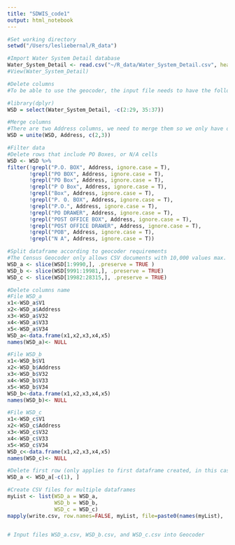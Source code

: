 ```yaml
---
title: "SDWIS_code1"
output: html_notebook
---
```


```r
#Set working directory
setwd("/Users/lesliebernal/R_data")

#Import Water System Detail database
Water_System_Detail <- read.csv("~/R_data/Water_System_Detail.csv", header=FALSE)
#View(Water_System_Detail)
```


```r
#Delete columns
#To be able to use the geocoder, the input file needs to have the following fields only: ID, Address (Street number and name of street), City, State, and Zip Code.

#library(dplyr)
WSD = select(Water_System_Detail, -c(2:29, 35:37))
```

```r
#Merge columns
#There are two Address columns, we need to merge them so we only have one.
WSD = unite(WSD, Address, c(2,3))
```

```r
#Filter data
#Delete rows that include PO Boxes, or N/A cells
WSD <- WSD %>%
filter(!grepl("P.O. BOX", Address, ignore.case = T),
       !grepl("PO BOX", Address, ignore.case = T), 
       !grepl("PO Box", Address, ignore.case = T),
       !grepl("P O Box", Address, ignore.case = T),
       !grepl("Box", Address, ignore.case = T),
       !grepl("P. O. BOX", Address, ignore.case = T),
       !grepl("P.O.", Address, ignore.case = T),
       !grepl("PO DRAWER", Address, ignore.case = T),
       !grepl("POST OFFICE BOX", Address, ignore.case = T),
       !grepl("POST OFFICE DRAWER", Address, ignore.case = T),
       !grepl("POB", Address, ignore.case = T),
       !grepl("N A", Address, ignore.case = T))
```

```r
#Split dataframe according to geocoder requirements
#The Census Geocoder only allows CSV documents with 10,000 values max. Depending on the total of observation points, you need to split the dataframe.
WSD_a <- slice(WSD[1:9990,], .preserve = TRUE )
WSD_b <- slice(WSD[9991:19981,], .preserve = TRUE)
WSD_c <- slice(WSD[19982:28315,], .preserve = TRUE)
```

```r
#Delete columns name
#File WSD_a
x1<-WSD_a$V1
x2<-WSD_a$Address
x3<-WSD_a$V32
x4<-WSD_a$V33
x5<-WSD_a$V34
WSD_a<-data.frame(x1,x2,x3,x4,x5)
names(WSD_a)<- NULL

#File WSD_b
x1<-WSD_b$V1
x2<-WSD_b$Address
x3<-WSD_b$V32
x4<-WSD_b$V33
x5<-WSD_b$V34
WSD_b<-data.frame(x1,x2,x3,x4,x5)
names(WSD_b)<- NULL

#File WSD_c
x1<-WSD_c$V1
x2<-WSD_c$Address
x3<-WSD_c$V32
x4<-WSD_c$V33
x5<-WSD_c$V34
WSD_c<-data.frame(x1,x2,x3,x4,x5)
names(WSD_c)<- NULL
```

```r
#Delete first row (only applies to first dataframe created, in this case, WSD_a)
WSD_a <- WSD_a[-c(1), ] 
```

```r
#Create CSV files for multiple dataframes
myList <- list(WSD_a = WSD_a, 
               WSD_b = WSD_b,
               WSD_c = WSD_c)
mapply(write.csv, row.names=FALSE, myList, file=paste0(names(myList), '.csv'))


# Input files WSD_a.csv, WSD_b.csv, and WSD_c.csv into Geocoder
```


